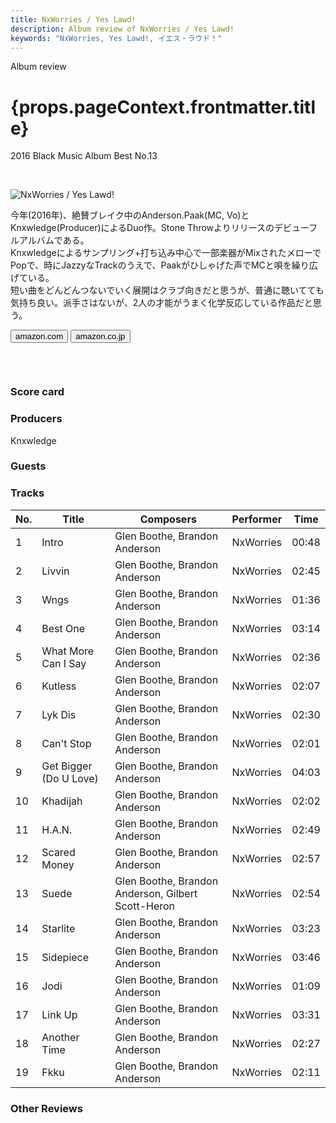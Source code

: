 ```yaml
---
title: NxWorries / Yes Lawd!
description: Album review of NxWorries / Yes Lawd!
keywords: "NxWorries, Yes Lawd!, イエス・ラウド！"
---
```






<p className="largeP">Album review</p>
<h1 className="h1--no--margin">{props.pageContext.frontmatter.title}</h1>
<p className="largeP">
  <Link to="/best50/2016/">2016 Black Music Album Best No.13</Link>
</p>

<br/>
<Row  className="image-card-group">
	<Column colMd={3} colLg={4} noGutterMdLeft="">
       <ImageCard>

![NxWorries / Yes Lawd!](../../images/cd/nxworries1L.jpg)

</ImageCard>
	</Column>
	<Column colMd={4} colLg={8} noGutterMdLeft="">
	<p>
	今年(2016年)、絶賛ブレイク中のAnderson.Paak(MC, Vo)とKnxwledge(Producer)によるDuo作。Stone Throwよりリリースのデビューフルアルバムである。
	<br/>Knxwledgeによるサンプリング+打ち込み中心で一部楽器がMixされたメローでPopで、時にJazzyなTrackのうえで、Paakがひしゃげた声でMCと唄を繰り広げている。
	<br/>短い曲をどんどんつないでいく展開はクラブ向きだと思うが、普通に聴いてても気持ち良い。派手さはないが、2人の才能がうまく化学反応している作品だと思う。
	</p>
	<div>
	  <Button className="button-right-mergin"  href="https://amzn.to/3jr6Go3" renderIcon={ArrowUpRight} size='sm' kind='primary'>
      amazon.com
    </Button>
    <Button className="button-right-mergin"  href="https://amzn.to/2EMdsFY" renderIcon={ArrowUpRight} size='sm' kind='secondary'>
      amazon.co.jp
    </Button>
	</div>
	<a href="https://geo.music.apple.com/jp/album/yes-lawd/1150640159?mt=1&app=music&ls=1&at=11lcug" style="display:inline-block;overflow:hidden;background:url(https://linkmaker.itunes.apple.com/ja-jp/lockup.svg?releaseDate=2016-10-21&kind=album&bubble=apple_music&style=mono-black) no-repeat;width:180px;height:45px;"></a>
	</Column>
</Row>
<Row >
	<Column colMd={4} colLg={4} noGutterMdLeft="">
<div>
  <h3>Score card</h3>
	<SliderJS1 value="4" />
  <SliderJS2 value="1" />
	<SliderJS3 value="1" />
  <SliderJS4 value="9" />
</div>
</Column>
<Column colMd={8} colLg={8} noGutterMdLeft="">
<div>
<h3>Producers</h3>
<p>
	Knxwledge
</p>
<h3>Guests</h3>
<p>
</p>
</div>
</Column>
</Row>

<h3>Tracks</h3>

| No. | Title                  | Composers                                          | Performer | Time  |
| --- | ---------------------- | -------------------------------------------------- | --------- | ----- |
| 1   | Intro                  | Glen Boothe, Brandon Anderson                      | NxWorries | 00:48 |
| 2   | Livvin                 | Glen Boothe, Brandon Anderson                      | NxWorries | 02:45 |
| 3   | Wngs                   | Glen Boothe, Brandon Anderson                      | NxWorries | 01:36 |
| 4   | Best One               | Glen Boothe, Brandon Anderson                      | NxWorries | 03:14 |
| 5   | What More Can I Say    | Glen Boothe, Brandon Anderson                      | NxWorries | 02:36 |
| 6   | Kutless                | Glen Boothe, Brandon Anderson                      | NxWorries | 02:07 |
| 7   | Lyk Dis                | Glen Boothe, Brandon Anderson                      | NxWorries | 02:30 |
| 8   | Can't Stop             | Glen Boothe, Brandon Anderson                      | NxWorries | 02:01 |
| 9   | Get Bigger (Do U Love) | Glen Boothe, Brandon Anderson                      | NxWorries | 04:03 |
| 10  | Khadijah               | Glen Boothe, Brandon Anderson                      | NxWorries | 02:02 |
| 11  | H.A.N.                 | Glen Boothe, Brandon Anderson                      | NxWorries | 02:49 |
| 12  | Scared Money           | Glen Boothe, Brandon Anderson                      | NxWorries | 02:57 |
| 13  | Suede                  | Glen Boothe, Brandon Anderson, Gilbert Scott-Heron | NxWorries | 02:54 |
| 14  | Starlite               | Glen Boothe, Brandon Anderson                      | NxWorries | 03:23 |
| 15  | Sidepiece              | Glen Boothe, Brandon Anderson                      | NxWorries | 03:46 |
| 16  | Jodi                   | Glen Boothe, Brandon Anderson                      | NxWorries | 01:09 |
| 17  | Link Up                | Glen Boothe, Brandon Anderson                      | NxWorries | 03:31 |
| 18  | Another Time           | Glen Boothe, Brandon Anderson                      | NxWorries | 02:27 |
| 19  | Fkku                   | Glen Boothe, Brandon Anderson                      | NxWorries | 02:11 |

<h3>Other Reviews</h3>

<Row>
  <Column colMd={3} colLg={3} noGutterMdLeft>
    <Review1 />
  </Column>
  <Column colMd={3} colLg={3} noGutterMdLeft>
    <Review2 />
  </Column>
</Row>
